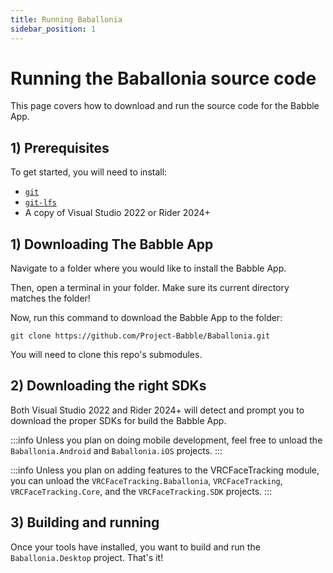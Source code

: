 ```yaml
---
title: Running Baballonia
sidebar_position: 1
---
```


# Running the Baballonia source code

This page covers how to download and run the source code for the Babble App.

## 1) Prerequisites

To get started, you will need to install:

- [`git`](https://git-scm.com/downloads)
- [`git-lfs`](https://git-lfs.com/)
- A copy of Visual Studio 2022 or Rider 2024+

## 1) Downloading The Babble App

Navigate to a folder where you would like to install the Babble App.

Then, open a terminal in your folder. Make sure its current directory matches the folder!

Now, run this command to download the Babble App to the folder:

```
git clone https://github.com/Project-Babble/Baballonia.git
```

You will need to clone this repo's submodules.

## 2) Downloading the right SDKs

Both Visual Studio 2022 and Rider 2024+ will detect and prompt you to download the proper SDKs for build the Babble App.

:::info
Unless you plan on doing mobile development, feel free to unload the `Baballonia.Android` and `Baballonia.iOS` projects.
:::

:::info
Unless you plan on adding features to the VRCFaceTracking module, you can unload the `VRCFaceTracking.Baballonia`, `VRCFaceTracking`, `VRCFaceTracking.Core`, and the `VRCFaceTracking.SDK` projects.
:::

## 3) Building and running

Once your tools have installed, you want to build and run the `Baballonia.Desktop` project. That's it!